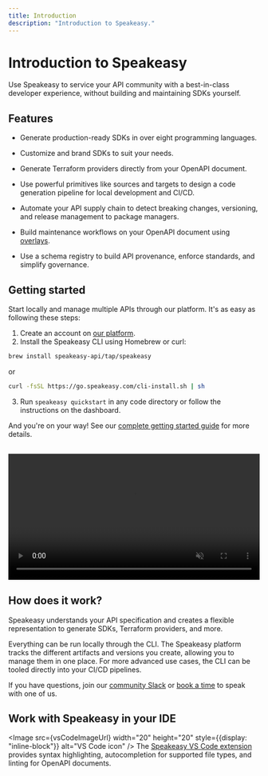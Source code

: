 ```yaml
---
title: Introduction
description: "Introduction to Speakeasy."
---
```




# Introduction to Speakeasy

Use Speakeasy to service your API community with a best-in-class developer experience, without building and maintaining SDKs yourself.

## Features

* Generate production-ready SDKs in over eight programming languages. 

* Customize and brand SDKs to suit your needs.

* Generate Terraform providers directly from your OpenAPI document.

* Use powerful primitives like sources and targets to design a code generation pipeline for local development and CI/CD.

* Automate your API supply chain to detect breaking changes, versioning, and release management to package managers.

* Build maintenance workflows on your OpenAPI document using [overlays](/docs/prep-openapi/overlays/create-overlays).

* Use a schema registry to build API provenance, enforce standards, and simplify governance.

## Getting started

Start locally and manage multiple APIs through our platform. It's as easy as following these steps: 

1. Create an account on [our platform](https://app.speakeasy.com).
2. Install the Speakeasy CLI using Homebrew or curl:
```bash
brew install speakeasy-api/tap/speakeasy
```
or
```bash
curl -fsSL https://go.speakeasy.com/cli-install.sh | sh
```
3. Run `speakeasy quickstart` in any code directory or follow the instructions on the dashboard.

And you're on your way! See our [complete getting started guide](/docs/create-client-sdks) for more details.
<br></br>

<video controls={false} loop={true} autoPlay={true} muted={true} width="100%" >
   <source src={cli_quickstart} type="video/mp4" />
</video>

## How does it work?

Speakeasy understands your API specification and creates a flexible representation to generate SDKs, Terraform providers, and more.

Everything can be run locally through the CLI. The Speakeasy platform tracks the different artifacts and versions you create, allowing you to manage them in one place. For more advanced use cases, the CLI can be tooled directly into your CI/CD pipelines. 

If you have questions, join our [community Slack](https://join.slack.com/t/speakeasy-dev/shared\_invite/zt-1df0lalk5-HCAlpcQiqPw8vGukQWhexw) or [book a time](https://calendly.com/d/5dm-wvm-2mx/chat-with-speakeasy-team) to speak with one of us.

## Work with Speakeasy in your IDE

<Image src={vsCodeImageUrl} width="20" height="20" style={{display: "inline-block"}} alt="VS Code icon" /> The [Speakeasy VS Code extension](https://marketplace.visualstudio.com/items?itemName=Speakeasy.speakeasy-vscode-extension) provides syntax highlighting, autocompletion for supported file types, and linting for OpenAPI documents.
